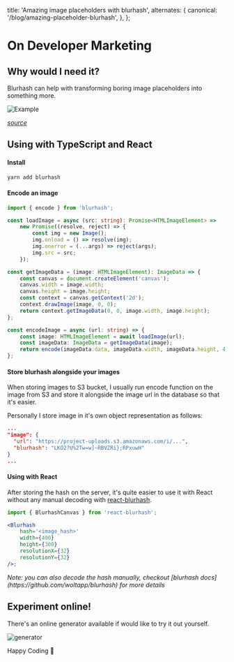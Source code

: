 
  title: 'Amazing image placeholders with blurhash',
  alternates: {
    canonical: '/blog/amazing-placeholder-blurhash',
  },
};

# On Developer Marketing

<AnimatedName />

## Why would I need it?

Blurhash can help with transforming boring image placeholders into something more.

![Example](https://dev-to-uploads.s3.amazonaws.com/i/oxy902cd021lo5tdv32i.png)

<i>[source](https://blurha.sh/)</i>

## Using with TypeScript and React

#### Install

```bash
yarn add blurhash
```

#### Encode an image

```ts
import { encode } from 'blurhash';

const loadImage = async (src: string): Promise<HTMLImageElement> =>
	new Promise((resolve, reject) => {
		const img = new Image();
		img.onload = () => resolve(img);
		img.onerror = (...args) => reject(args);
		img.src = src;
	});

const getImageData = (image: HTMLImageElement): ImageData => {
	const canvas = document.createElement('canvas');
	canvas.width = image.width;
	canvas.height = image.height;
	const context = canvas.getContext('2d');
	context.drawImage(image, 0, 0);
	return context.getImageData(0, 0, image.width, image.height);
};

const encodeImage = async (url: string) => {
	const image: HTMLImageElement = await loadImage(url);
	const imageData: ImageData = getImageData(image);
	return encode(imageData.data, imageData.width, imageData.height, 4, 4);
};
```

#### Store blurhash alongside your images

When storing images to S3 bucket, I usually run encode function on the image from S3 and store it alongside the image url in the database so that it's easier.

Personally I store image in it's own object representation as follows:

```json
...
"image": {
  "url": "https://project-uploads.s3.amazonaws.com/i/...",
  "blurhash": "LKO2?U%2Tw=w]~RBVZRi};RPxuwH"
}
...
```

#### Using with React

After storing the hash on the server, it's quite easier to use it with React without any manual decoding with [react-blurhash](https://github.com/woltapp/react-blurhash).

```jsx
import { BlurhashCanvas } from 'react-blurhash';

<Blurhash
	hash='<image_hash>'
	width={400}
	height={300}
	resolutionX={32}
	resolutionY={32}
/>;
```

<i>
	Note: you can also decode the hash manually, checkout [blurhash
	docs](https://github.com/woltapp/blurhash) for more details
</i>

## Experiment online!

There's an online generator available if would like to try it out yourself.

![generator](https://dev-to-uploads.s3.amazonaws.com/i/bww7xkxb2izzt56nu6vw.png)

Happy Coding 🎉
